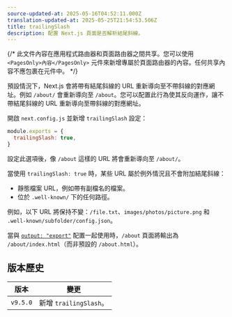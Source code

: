 ```yaml
---
source-updated-at: 2025-05-16T04:52:11.000Z
translation-updated-at: 2025-05-25T21:54:53.506Z
title: trailingSlash
description: 配置 Next.js 頁面是否解析結尾斜線。
---
```


{/* 此文件內容在應用程式路由器和頁面路由器之間共享。您可以使用 `<PagesOnly>內容</PagesOnly>` 元件來新增專屬於頁面路由器的內容。任何共享內容不應包裹在元件中。 */}

預設情況下，Next.js 會將帶有結尾斜線的 URL 重新導向至不帶斜線的對應網址。例如 `/about/` 會重新導向至 `/about`。您可以配置此行為使其反向運作，讓不帶結尾斜線的 URL 重新導向至帶斜線的對應網址。

開啟 `next.config.js` 並新增 `trailingSlash` 設定：

```js filename="next.config.js"
module.exports = {
  trailingSlash: true,
}
```

設定此選項後，像 `/about` 這樣的 URL 將會重新導向至 `/about/`。

當使用 `trailingSlash: true` 時，某些 URL 屬於例外情況且不會附加結尾斜線：

- 靜態檔案 URL，例如帶有副檔名的檔案。
- 位於 `.well-known/` 下的任何路徑。

例如，以下 URL 將保持不變：`/file.txt`、`images/photos/picture.png` 和 `.well-known/subfolder/config.json`。

當與 [`output: "export"`](/docs/app/guides/static-exports) 配置一起使用時，`/about` 頁面將輸出為 `/about/index.html`（而非預設的 `/about.html`）。

## 版本歷史

| 版本       | 變更                   |
| ---------- | ---------------------- |
| `v9.5.0`   | 新增 `trailingSlash`。 |